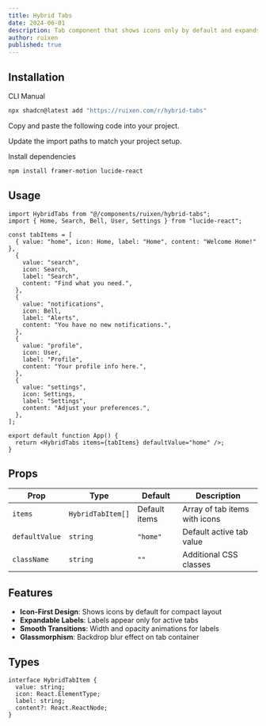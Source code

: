 ```yaml
---
title: Hybrid Tabs
date: 2024-06-01
description: Tab component that shows icons only by default and expands to show labels on hover
author: ruixen
published: true
---
```


<ComponentPreview name="hybrid-tabs-demo" category="tabs" />

## Installation

<Tabs defaultValue="cli">

<TabsList>
  <TabsTrigger value="cli">CLI</TabsTrigger>
  <TabsTrigger value="manual">Manual</TabsTrigger>
</TabsList>
<TabsContent value="cli">

```bash
npx shadcn@latest add "https://ruixen.com/r/hybrid-tabs"
```

</TabsContent>

<TabsContent value="manual">

<Steps>

<Step>Copy and paste the following code into your project.</Step>

<ComponentSource name="hybrid-tabs" />

<Step>Update the import paths to match your project setup.</Step>

<Step>Install dependencies</Step>

```bash
npm install framer-motion lucide-react
```

</Steps>

</TabsContent>

</Tabs>

## Usage

```tsx
import HybridTabs from "@/components/ruixen/hybrid-tabs";
import { Home, Search, Bell, User, Settings } from "lucide-react";

const tabItems = [
  { value: "home", icon: Home, label: "Home", content: "Welcome Home!" },
  {
    value: "search",
    icon: Search,
    label: "Search",
    content: "Find what you need.",
  },
  {
    value: "notifications",
    icon: Bell,
    label: "Alerts",
    content: "You have no new notifications.",
  },
  {
    value: "profile",
    icon: User,
    label: "Profile",
    content: "Your profile info here.",
  },
  {
    value: "settings",
    icon: Settings,
    label: "Settings",
    content: "Adjust your preferences.",
  },
];

export default function App() {
  return <HybridTabs items={tabItems} defaultValue="home" />;
}
```

## Props

| Prop           | Type              | Default       | Description                   |
| -------------- | ----------------- | ------------- | ----------------------------- |
| `items`        | `HybridTabItem[]` | Default items | Array of tab items with icons |
| `defaultValue` | `string`          | `"home"`      | Default active tab value      |
| `className`    | `string`          | `""`          | Additional CSS classes        |

## Features

- **Icon-First Design**: Shows icons by default for compact layout
- **Expandable Labels**: Labels appear only for active tabs
- **Smooth Transitions**: Width and opacity animations for labels
- **Glassmorphism**: Backdrop blur effect on tab container

## Types

```tsx
interface HybridTabItem {
  value: string;
  icon: React.ElementType;
  label: string;
  content?: React.ReactNode;
}
```
